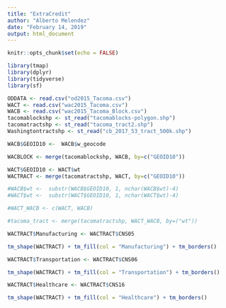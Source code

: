 ```yaml
---
title: "ExtraCredit"
author: "Alberto Melendez"
date: "February 14, 2019"
output: html_document
---
```


```r
knitr::opts_chunk$set(echo = FALSE)
```

```r
library(tmap)
library(dplyr)
library(tidyverse)
library(sf)

ODDATA <- read.csv("od2015_Tacoma.csv")
WACT <- read.csv("wac2015_Tacoma.csv")
WACB <- read.csv("wac2015_Tacoma_Block.csv")
tacomablockshp <- st_read("tacomablocks-polygon.shp")
tacomatractshp <- st_read("tacoma_tract2.shp")
Washingtontractshp <- st_read("cb_2017_53_tract_500k.shp")

WACB$GEOID10 <-  WACB$w_geocode

WACBLOCK <- merge(tacomablockshp, WACB, by=c("GEOID10"))

WACT$GEOID10 <- WACT$wt
WACTRACT <- merge(tacomatractshp, WACT, by=c("GEOID10"))

#WACB$wt <-  substr(WACB$GEOID10, 1, nchar(WACB$wt)-4)
#WACT$wt <-  substr(WACT$GEOID10, 1, nchar(WACT$wt)-4)

#WACT_WACB <- c(WACT, WACB)

#tacoma_tract <- merge(tacomatractshp, WACT_WACB, by=("wt"))

```

```r
WACTRACT$Manufacturing <- WACTRACT$CNS05

tm_shape(WACTRACT) + tm_fill(col = "Manufacturing") + tm_borders()

```

```r

WACTRACT$Transportation <- WACTRACT$CNS06

tm_shape(WACTRACT) + tm_fill(col = "Transportation") + tm_borders()
```

```r

WACTRACT$Healthcare <- WACTRACT$CNS16

tm_shape(WACTRACT) + tm_fill(col = "Healthcare") + tm_borders()
```